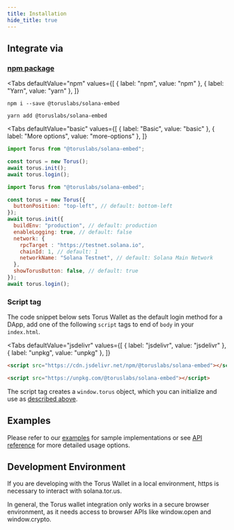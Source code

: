 ```yaml
---
title: Installation
hide_title: true
---
```



## Integrate via

### [npm package](https://www.npmjs.com/package/@toruslabs/solana-embed)

<Tabs
  defaultValue="npm"
  values={[
    { label: "npm", value: "npm" },
    { label: "Yarn", value: "yarn" },
  ]}
>
<TabItem value="npm">

```shell
npm i --save @toruslabs/solana-embed
```

</TabItem>

<TabItem value="yarn">

```shell
yarn add @toruslabs/solana-embed
```

</TabItem>

</Tabs>

<Tabs
  defaultValue="basic"
  values={[
    { label: "Basic", value: "basic" },
    { label: "More options", value: "more-options" },
  ]}
>

<TabItem value="basic">

```js
import Torus from "@toruslabs/solana-embed";

const torus = new Torus();
await torus.init();
await torus.login();
```

</TabItem>

<TabItem value="more-options">

```js
import Torus from "@toruslabs/solana-embed";

const torus = new Torus({
  buttonPosition: "top-left", // default: bottom-left
});
await torus.init({
  buildEnv: "production", // default: production
  enableLogging: true, // default: false
  network: {
    rpcTarget : "https://testnet.solana.io",
    chainId: 1, // default: 1
    networkName: "Solana Testnet", // default: Solana Main Network
  },
  showTorusButton: false, // default: true
});
await torus.login();
```

</TabItem>

</Tabs>

### Script tag

The code snippet below sets Torus Wallet as the default login method for a DApp,
add one of the following `script` tags to end of `body` in your `index.html`.

<Tabs
  defaultValue="jsdelivr"
  values={[
    { label: "jsdelivr", value: "jsdelivr" },
    { label: "unpkg", value: "unpkg" },
  ]}
>

<TabItem value="jsdelivr">

```html
<script src="https://cdn.jsdelivr.net/npm/@toruslabs/solana-embed"></script>
```

</TabItem>

<TabItem value="unpkg">

```html
<script src="https://unpkg.com/@toruslabs/solana-embed"></script>
```

</TabItem>

</Tabs>

The script tag creates a `window.torus` object, which you can initialize and use
as [described above](#basic).

## Examples

Please refer to our
[examples](https://github.com/torusresearch/solana-embed/tree/master/examples)
for sample implementations or see [API reference](./api-reference/class) for
more detailed usage options.

## Development Environment

If you are developing with the Torus Wallet in a local environment,
https is necessary to interact with solana.tor.us.

In general, the Torus wallet integration only works in a secure browser
environment, as it needs access to browser APIs like window.open and
window.crypto.
